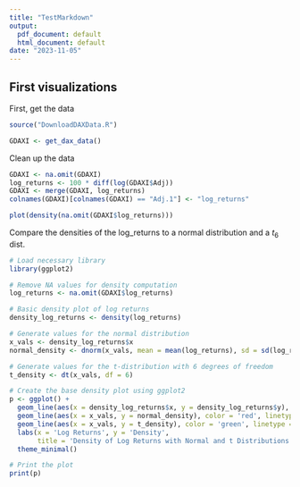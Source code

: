 ```yaml
---
title: "TestMarkdown"
output:
  pdf_document: default
  html_document: default
date: "2023-11-05"
---
```


## First visualizations
First, get the data
```r
source("DownloadDAXData.R")

GDAXI <- get_dax_data()
```

Clean up the data
```r
GDAXI <- na.omit(GDAXI)
log_returns <- 100 * diff(log(GDAXI$Adj))
GDAXI <- merge(GDAXI, log_returns)
colnames(GDAXI)[colnames(GDAXI) == "Adj.1"] <- "log_returns"

plot(density(na.omit(GDAXI$log_returns)))
```

Compare the densities of the log_returns to a normal distribution and a $t_6$ dist.
```r
# Load necessary library
library(ggplot2)

# Remove NA values for density computation
log_returns <- na.omit(GDAXI$log_returns)

# Basic density plot of log returns
density_log_returns <- density(log_returns)

# Generate values for the normal distribution
x_vals <- density_log_returns$x
normal_density <- dnorm(x_vals, mean = mean(log_returns), sd = sd(log_returns))

# Generate values for the t-distribution with 6 degrees of freedom
t_density <- dt(x_vals, df = 6)

# Create the base density plot using ggplot2
p <- ggplot() +
  geom_line(aes(x = density_log_returns$x, y = density_log_returns$y), color = 'blue') +
  geom_line(aes(x = x_vals, y = normal_density), color = 'red', linetype = "dashed") +
  geom_line(aes(x = x_vals, y = t_density), color = 'green', linetype = "dotted") +
  labs(x = 'Log Returns', y = 'Density',
       title = 'Density of Log Returns with Normal and t Distributions') +
  theme_minimal()

# Print the plot
print(p)

```


